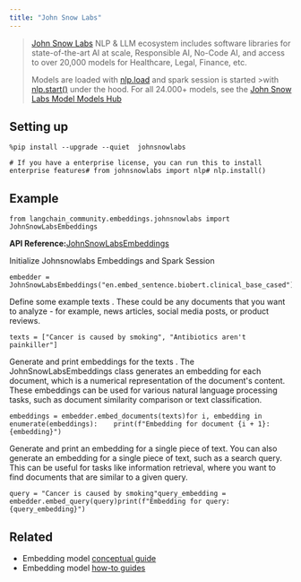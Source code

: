 ```yaml
---
title: "John Snow Labs"
---
```


> [John Snow Labs](https://nlp.johnsnowlabs.com/) NLP & LLM ecosystem includes software libraries for state-of-the-art AI at scale, Responsible AI, No-Code AI, and access to over 20,000 models for Healthcare, Legal, Finance, etc.
>
> Models are loaded with [nlp.load](https://nlp.johnsnowlabs.com/oss/en/jsl/load_api) and spark session is started >with [nlp.start()](https://nlp.johnsnowlabs.com/oss/en/jsl/start-a-sparksession) under the hood. For all 24.000+ models, see the [John Snow Labs Model Models Hub](https://nlp.johnsnowlabs.com/models)

## Setting up

```
%pip install --upgrade --quiet  johnsnowlabs
```

```
# If you have a enterprise license, you can run this to install enterprise features# from johnsnowlabs import nlp# nlp.install()
```

## Example

```
from langchain_community.embeddings.johnsnowlabs import JohnSnowLabsEmbeddings
```

**API Reference:**[JohnSnowLabsEmbeddings](https://python.langchain.com/api_reference/community/embeddings/langchain_community.embeddings.johnsnowlabs.JohnSnowLabsEmbeddings.html)

Initialize Johnsnowlabs Embeddings and Spark Session

```
embedder = JohnSnowLabsEmbeddings("en.embed_sentence.biobert.clinical_base_cased")
```

Define some example texts . These could be any documents that you want to analyze - for example, news articles, social media posts, or product reviews.

```
texts = ["Cancer is caused by smoking", "Antibiotics aren't painkiller"]
```

Generate and print embeddings for the texts . The JohnSnowLabsEmbeddings class generates an embedding for each document, which is a numerical representation of the document's content. These embeddings can be used for various natural language processing tasks, such as document similarity comparison or text classification.

```
embeddings = embedder.embed_documents(texts)for i, embedding in enumerate(embeddings):    print(f"Embedding for document {i + 1}: {embedding}")
```

Generate and print an embedding for a single piece of text. You can also generate an embedding for a single piece of text, such as a search query. This can be useful for tasks like information retrieval, where you want to find documents that are similar to a given query.

```
query = "Cancer is caused by smoking"query_embedding = embedder.embed_query(query)print(f"Embedding for query: {query_embedding}")
```

## Related

* Embedding model [conceptual guide](/src/oss/concepts/embedding_models)
* Embedding model [how-to guides](/src/oss/how_to/#embedding-models)
